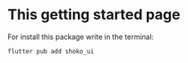 # This getting started page

For install this package write in the terminal:
```
flutter pub add shoko_ui
```